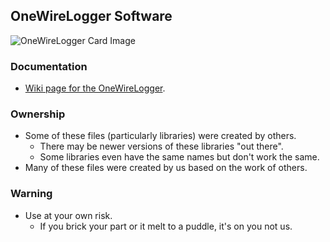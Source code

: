 == OneWireLogger Software ==

<img src="http://land-boards.com/blwiki/images/0/0d/MenuCodeHardware.jpg" alt="OneWireLogger Card Image"></img>

=== Documentation ===

*[http://land-boards.com/wiki/index.php?title=OneWireLogger Wiki page for the OneWireLogger].

=== Ownership ===

* Some of these files (particularly libraries) were created by others.
** There may be newer versions of these libraries "out there".
** Some libraries even have the same names but don't work the same.
* Many of these files were created by us based on the work of others.

=== Warning ===

* Use at your own risk.
** If you brick your part or it melt to a puddle, it's on you not us.
